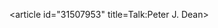 <article id="31507953" title=Talk:Peter J. Dean>
	<talkpage id="31507953" title="Talk:Peter J. Dean">
{{WikiProject Articles for creation|class=start|ts=20110415164040|reviewer=Wikipedian2}}
	</talkpage>
</article>